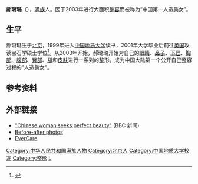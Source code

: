 '''郝璐璐'''（{{bd|1979年|1月9日||catIdx=Hao,郝}}），[[满族|满族]]人。因于2003年进行大面积[[整容|整容]]而被称为“中国第一人造美女”。 

== 生平 ==
郝璐璐生于[[北京|北京]]，1999年进入[[中国地质大学|中国地质大学]]读书，2001年大学毕业后前往[[英国|英国]]攻读宝石学硕士学位<ref>{{Cite web |url=http://news.sohu.com/2004/03/02/17/news219261749.shtml |title=中国第一人造美女身份调查 留英三年存疑点 |accessdate=2009-11-02 |archive-date=2008-03-16 |archive-url=https://web.archive.org/web/20080316055411/http://news.sohu.com/2004/03/02/17/news219261749.shtml |dead-url=no }}</ref>。从2003年开始，郝璐璐开始对自己的[[眼睛|眼睛]]、[[鼻子|鼻子]]、[[下巴|下巴]]、[[胸部|胸部]]、[[腹部|腹部]]、[[臀部|臀部]]、[[腿|腿]]和[[皮肤|皮肤]]进行一系列的整形。成为中国大陆第一个公开自己整容过程的"人造美女"。

==参考资料==
{{reflist}}

== 外部链接==
* [http://news.bbc.co.uk/1/hi/world/asia-pacific/3093139.stm "Chinese woman seeks perfect beauty"] {{Wayback|url=http://news.bbc.co.uk/1/hi/world/asia-pacific/3093139.stm |date=20090216052437 }} (BBC 新闻)
* [https://web.archive.org/web/20031217110056/http://www.xicn.net/newent/wangping/item/2003-11-05/141065.html Before-after photos] 
* [https://web.archive.org/web/20080517111831/http://www.evercare.com.cn/ EverCare] 

{{china-bio-stub}}
{{DEFAULTSORT:Hao}}
[[Category:中华人民共和国满族人物|Category:中华人民共和国满族人物]]
[[Category:北京人|Category:北京人]]
[[Category:中国地质大学校友|Category:中国地质大学校友]]
[[Category:整形|Category:整形]]
[[Category:郝姓|L]]